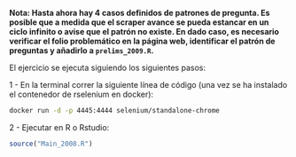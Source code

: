 **Nota: Hasta ahora hay 4 casos definidos de patrones de pregunta. Es posible que a medida que el scraper avance se pueda estancar en un ciclo infinito o avise que el patrón no existe. En dado caso, es necesario verificar el folio problemático en la página web, identificar el patrón de preguntas y añadirlo a `prelims_2009.R`.**

El ejercicio se ejecuta siguiendo los siguientes pasos:

1 - En la terminal correr la siguiente línea de código (una vez se ha instalado el contenedor de rselenium en docker):
```Bash
docker run -d -p 4445:4444 selenium/standalone-chrome
```
2 - Ejecutar en R o Rstudio:
``` R
source("Main_2008.R")
```
